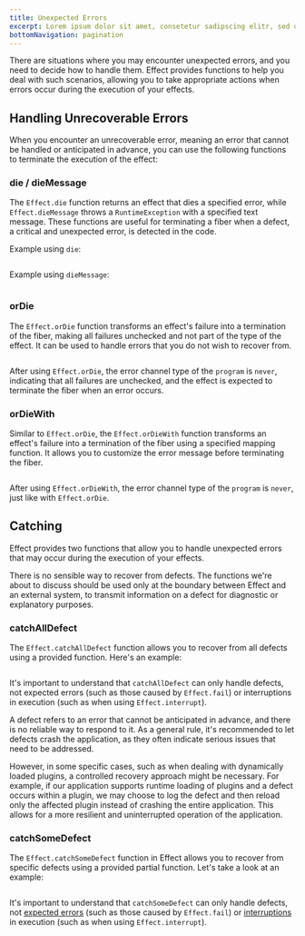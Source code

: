 ```yaml
---
title: Unexpected Errors
excerpt: Lorem ipsum dolor sit amet, consetetur sadipscing elitr, sed diam nonumy eirmod tempor invidunt ut labore.
bottomNavigation: pagination
---
```


There are situations where you may encounter unexpected errors, and you need to decide how to handle them. Effect provides functions to help you deal with such scenarios, allowing you to take appropriate actions when errors occur during the execution of your effects.

## Handling Unrecoverable Errors

When you encounter an unrecoverable error, meaning an error that cannot be handled or anticipated in advance, you can use the following functions to terminate the execution of the effect:

### die / dieMessage

The `Effect.die` function returns an effect that dies a specified error, while `Effect.dieMessage` throws a `RuntimeException` with a specified text message. These functions are useful for terminating a fiber when a defect, a critical and unexpected error, is detected in the code.

Example using `die`:

```ts file=<rootDir>/src/guide/error-management/unexpected-errors/die.ts

```

Example using `dieMessage`:

```ts file=<rootDir>/src/guide/error-management/unexpected-errors/dieMessage.ts

```

### orDie

The `Effect.orDie` function transforms an effect's failure into a termination of the fiber, making all failures unchecked and not part of the type of the effect. It can be used to handle errors that you do not wish to recover from.

```ts file=<rootDir>/src/guide/error-management/unexpected-errors/orDie.ts

```

After using `Effect.orDie`, the error channel type of the `program` is `never`, indicating that all failures are unchecked, and the effect is expected to terminate the fiber when an error occurs.

### orDieWith

Similar to `Effect.orDie`, the `Effect.orDieWith` function transforms an effect's failure into a termination of the fiber using a specified mapping function. It allows you to customize the error message before terminating the fiber.

```ts file=<rootDir>/src/guide/error-management/unexpected-errors/orDieWith.ts

```

After using `Effect.orDieWith`, the error channel type of the `program` is `never`, just like with `Effect.orDie`.

## Catching

Effect provides two functions that allow you to handle unexpected errors that may occur during the execution of your effects.

<Warning>
  There is no sensible way to recover from defects. The functions we're about to discuss should be used only at the boundary between Effect and an external
  system, to transmit information on a defect for diagnostic or explanatory purposes.
</Warning>

### catchAllDefect

The `Effect.catchAllDefect` function allows you to recover from all defects using a provided function. Here's an example:

```ts file=<rootDir>/src/guide/error-management/unexpected-errors/catchAllDefect.ts

```

It's important to understand that `catchAllDefect` can only handle defects, not expected errors (such as those caused by `Effect.fail`) or interruptions in execution (such as when using `Effect.interrupt`).

A defect refers to an error that cannot be anticipated in advance, and there is no reliable way to respond to it. As a general rule, it's recommended to let defects crash the application, as they often indicate serious issues that need to be addressed.

However, in some specific cases, such as when dealing with dynamically loaded plugins, a controlled recovery approach might be necessary. For example, if our application supports runtime loading of plugins and a defect occurs within a plugin, we may choose to log the defect and then reload only the affected plugin instead of crashing the entire application. This allows for a more resilient and uninterrupted operation of the application.

### catchSomeDefect

The `Effect.catchSomeDefect` function in Effect allows you to recover from specific defects using a provided partial function. Let's take a look at an example:

```ts file=<rootDir>/src/guide/error-management/unexpected-errors/catchSomeDefect.ts

```

It's important to understand that `catchSomeDefect` can only handle defects, not [expected errors](expected-errors) (such as those caused by `Effect.fail`) or [interruptions](../concurrency/interruption-model) in execution (such as when using `Effect.interrupt`).
